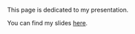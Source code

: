 This page is dedicated to my presentation. 

You can find my slides [here](Presentation/presentation.qmd).

